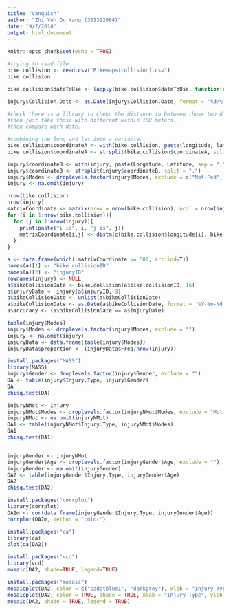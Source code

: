 ```yaml
---
title: "Vanquish"
author: "Zhi Yuh Ou Yang (301322064)"
date: "9/7/2018"
output: html_document
---
```


```r
knitr::opts_chunk$set(echo = TRUE)
```

```r
#trying to read file
bike.collision <- read.csv("Bikemaps(collision).csv")
bike.collision

bike.collision$dateToUse <- lapply(bike.collision$dateToUse, function(x) format(as.Date(x, format ='%Y-%m-%d'), '%Y-%m-%d')) #if we didnt put the second part in the function, then R will calculate the date since the origin which is from 1970.

injury$Collision.Date <- as.Date(injury$Collision.Date, format = '%d/%m/%Y')
```

```r
#check there is a library to chekc the distance in between those two different sources, the lad and long (by matrix).
#then just take those with different within 100 meters.
#then compare with date.

#combining the long and lat into a variable.
bike.collision$coordinateA <- with(bike.collision, paste(longitude, latitude, sep = ","))
bike.collision$coordinateA <- strsplit(bike.collision$coordinateA, split = ",")

injury$coordinateB <- with(injury, paste(Longitude, Latitude, sep = ","))
injury$coordinateB <- strsplit(injury$coordinateB, split = ",")
injury$Modes <- droplevels.factor(injury$Modes, exclude = c("Mot-Ped", "Ped-Unk", "Single Mot", "Single Mot", "Single Ped", "Single Veh", "Veh-Mot", "Veh-Ped", "Veh-Veh"))
injury <- na.omit(injury)

nrow(bike.collision)
nrow(injury)
matrixCoordinate <- matrix(nrow = nrow(bike.collision), ncol = nrow(injury))
for (i in 1:nrow(bike.collision)){
  for (j in 1:nrow(injury)){
    print(paste("i is", i, "j is", j))
    matrixCoordinate[i,j] <- distm(c(bike.collision$longitude[i], bike.collision$latitude[i]), c(injury$Longitude[j], injury$Latitude[j]), fun = distHaversine)
  }
}

a <- data.frame(which( matrixCoordinate <= 500, arr.ind=T))
names(a)[1] <- "bike.collisionID"
names(a)[2] <- "injuryID"
rownames(injury) <- NULL
a$bikeCollisionDate <- bike.collision[a$bike.collisionID, 16]
a$injuryDate <- injury[a$injuryID, 3]
a$bikeCollisionDate <- unlist(a$bikeCollisionDate)
a$bikeCollisionDate <- as.Date(a$bikeCollisionDate, format = '%Y-%m-%d')
a$accuracy <- (a$bikeCollisionDate == a$injuryDate)
```

```r
table(injury$Modes)
injury$Modes <- droplevels.factor(injury$Modes, exclude = "")
injury <- na.omit(injury)
injuryData <- data.frame(table(injury$Modes))
injuryData$proportion <- (injuryData$Freq/nrow(injury))
```

```r
install.packages("MASS")
library(MASS)
injury$Gender <- droplevels.factor(injury$Gender, exclude = "")
DA <- table(injury$Injury.Type, injury$Gender)
DA
chisq.test(DA) 

injuryNMot <- injury
injuryNMot$Modes <- droplevels.factor(injuryNMot$Modes, exclude = "Mot-Cyl") 
injuryNMot <- na.omit(injuryNMot)
DA1 <- table(injuryNMot$Injury.Type, injuryNMot$Modes)
DA1
chisq.test(DA1)


injuryGender <- injuryNMot
injuryGender$Age <- droplevels.factor(injuryGender$Age, exclude = "")
injuryGender <- na.omit(injuryGender)
DA2 <- table(injuryGender$Injury.Type, injuryGender$Age)
DA2
chisq.test(DA2)

install.packages("corrplot")
library(corrplot)
DA2m <- cor(data.frame(injuryGender$Injury.Type, injuryGender$Age))
corrplot(DA2m, method = "color")

install.packages("ca")
library(ca) 
plot(ca(DA2))

install.packages("vcd")
library(vcd)
mosaic(DA2, shade=TRUE, legend=TRUE)

install.packages("mosaic")
mosaicplot(DA2, color = c("cadetblue1", "darkgrey"), xlab = "Injury Type", ylab = "Age Group", shade = TRUE)
mosaicplot(DA2, color = TRUE, shade = TRUE, xlab = "Injury Type", ylab = "Age Group")
mosaic(DA2, shade = TRUE, legend = TRUE)
```

